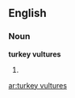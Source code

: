 ==English==

===Noun===
'''turkey vultures'''

# {{plural of|turkey vulture}}

[[ar:turkey vultures]]